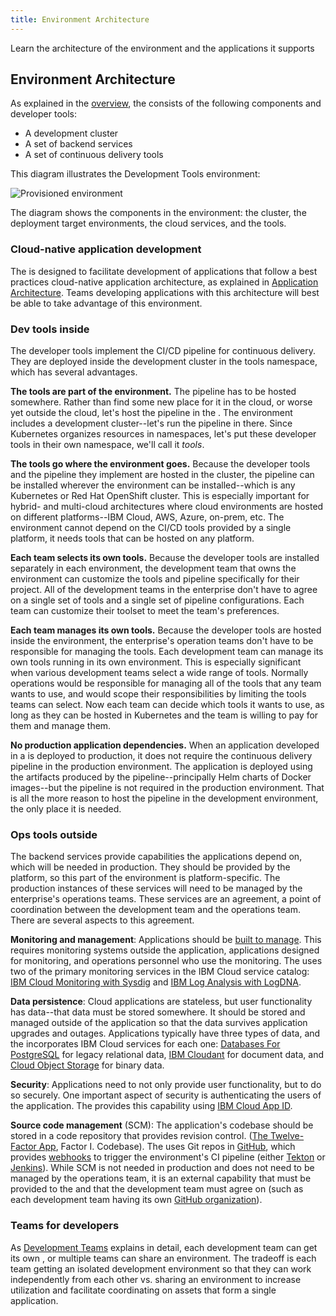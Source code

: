 ```yaml
---
title: Environment Architecture
---
```



<PageDescription>

Learn the architecture of the environment and the applications it supports

</PageDescription>

## Environment Architecture

As explained in the [overview](/overview), the <Globals name="env" /> consists of the following components and developer tools:
- A development cluster
- A set of backend services
- A set of continuous delivery tools

This diagram illustrates the Development Tools environment:

![Provisioned environment](../../images/catalyst-provisioned-environment.png)

The diagram shows the components in the environment: the cluster, the deployment target environments, the cloud services, and the tools.

### Cloud-native application development

The <Globals name="env" /> is designed to facilitate development of applications that follow a best practices cloud-native application architecture, as explained in [Application Architecture](/arch/application). Teams developing applications with this architecture will best be able to take advantage of this environment.

### Dev tools inside

The developer tools implement the CI/CD pipeline for continuous delivery. They are deployed inside the development cluster in the tools namespace, which has several advantages.

**The tools are part of the environment.** The pipeline has to be hosted somewhere. Rather than find some new place for it in the cloud, or worse yet outside the cloud, let's host the pipeline in the <Globals name="env" />. The environment includes a development cluster--let's run the pipeline in there. Since Kubernetes organizes resources in namespaces, let's put these developer tools in their own namespace, we'll call it *tools*.

**The tools go where the environment goes.** Because the developer tools and the pipeline they implement are hosted in the cluster, the pipeline can be installed wherever the environment can be installed--which is any Kubernetes or Red Hat OpenShift cluster. This is especially important for hybrid- and multi-cloud architectures where cloud environments are hosted on different platforms--IBM Cloud, AWS, Azure, on-prem, etc. The environment cannot depend on the CI/CD tools provided by a single platform, it needs tools that can be hosted on any platform.

**Each team selects its own tools.** Because the developer tools are installed separately in each environment, the development team that owns the environment can customize the tools and pipeline specifically for their project. All of the development teams in the enterprise don't have to agree on a single set of tools and a single set of pipeline configurations. Each team can customize their toolset to meet the team's preferences.

**Each team manages its own tools.** Because the developer tools are hosted inside the environment, the enterprise's operation teams don't have to be responsible for managing the tools. Each development team can manage its own tools running in its own environment. This is especially significant when various development teams select a wide range of tools. Normally operations would be responsible for managing all of the tools that any team wants to use, and would scope their responsibilities by limiting the tools teams can select. Now each team can decide which tools it wants to use, as long as they can be hosted in Kubernetes and the team is willing to pay for them and manage them.

**No production application dependencies.** When an application developed in a <Globals name="env" /> is deployed to production, it does not require the continuous delivery pipeline in the production environment. The application is deployed using the artifacts produced by the pipeline--principally Helm charts of Docker images--but the pipeline is not required in the production environment. That is all the more reason to host the pipeline in the development environment, the only place it is needed.

### Ops tools outside

The backend services provide capabilities the applications depend on, which will be needed in production. They should be provided by the platform, so this part of the environment is platform-specific. The production instances of these services will need to be managed by the enterprise's operations teams. These services are an agreement, a point of coordination between the development team and the operations team. There are several aspects to this agreement.

**Monitoring and management**: Applications should be [built to manage](/arch/manageable). This requires monitoring systems outside the application, applications designed for monitoring, and operations personnel who use the monitoring. The <Globals name="env" /> uses two of the primary monitoring services in the IBM Cloud service catalog: [IBM Cloud Monitoring with Sysdig](https://cloud.ibm.com/docs/services/Monitoring-with-Sysdig) and [IBM Log Analysis with LogDNA](https://cloud.ibm.com/docs/services/Log-Analysis-with-LogDNA).

**Data persistence**: Cloud applications are stateless, but user functionality has data--that data must be stored somewhere. It should be stored and managed outside of the application so that the data survives application upgrades and outages. Applications typically have three types of data, and the <Globals name="env" /> incorporates IBM Cloud services for each one: [Databases For PostgreSQL](https://cloud.ibm.com/docs/services/databases-for-postgresql) for legacy relational data, [IBM Cloudant](https://cloud.ibm.com/docs/services/Cloudant) for document data, and [Cloud Object Storage](https://cloud.ibm.com/docs/services/cloud-object-storage) for binary data.

**Security**: Applications need to not only provide user functionality, but to do so securely. One important aspect of security is authenticating the users of the application. The <Globals name="env" /> provides this capability using [IBM Cloud App ID](https://cloud.ibm.com/docs/services/appid).

**Source code management** (SCM): The application's codebase should be stored in a code repository that provides revision control. ([The Twelve-Factor App](https://12factor.net/), Factor I. Codebase). The <Globals name="env" /> uses Git repos in [GitHub](https://github.com/), which provides [webhooks](https://developer.github.com/webhooks/) to trigger the environment's CI pipeline (either [Tekton](/guides/continuous-integration-tekton) or [Jenkins](/guides/continuous-integration)). While SCM is not needed in production and does not need to be managed by the operations team, it is an external capability that must be provided to the <Globals name="env" /> and that the development team must agree on (such as each development team having its own [GitHub organization](https://help.github.com/en/github/setting-up-and-managing-organizations-and-teams/about-organizations)).

### Teams for developers

As [Development Teams](/arch/teams) explains in detail, each development team can get its own <Globals name="env" />, or multiple teams can share an environment. The tradeoff is each team getting an isolated development environment so that they can work independently from each other vs. sharing an environment to increase utilization and facilitate coordinating on assets that form a single application.


